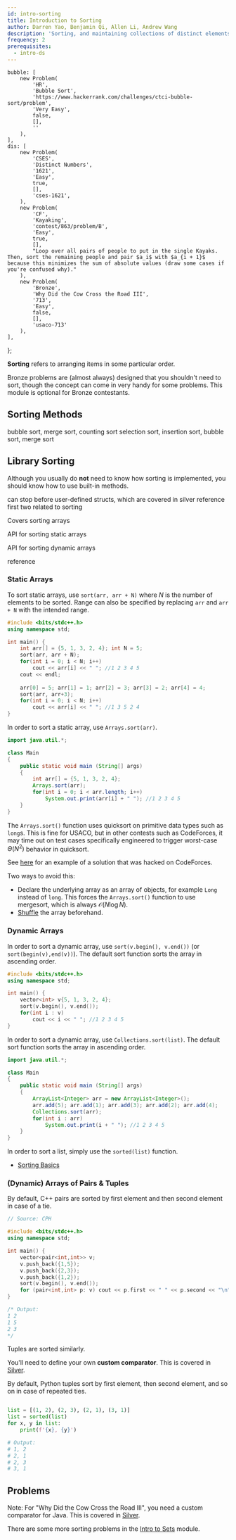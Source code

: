 ```yaml
---
id: intro-sorting
title: Introduction to Sorting
author: Darren Yao, Benjamin Qi, Allen Li, Andrew Wang
description: 'Sorting, and maintaining collections of distinct elements with ordered sets.'
frequency: 2
prerequisites:
  - intro-ds
---
```




	bubble: [
		new Problem(
			'HR',
			'Bubble Sort',
			'https://www.hackerrank.com/challenges/ctci-bubble-sort/problem',
			'Very Easy',
			false,
			[],
			''
		),
	],
	dis: [
		new Problem(
			'CSES',
			'Distinct Numbers',
			'1621',
			'Easy',
			true,
			[],
			'cses-1621',
		),
		new Problem(
			'CF',
			'Kayaking',
			'contest/863/problem/B',
			'Easy',
			true,
			[],
			"Loop over all pairs of people to put in the single Kayaks. Then, sort the remaining people and pair $a_i$ with $a_{i + 1}$ because this minimizes the sum of absolute values (draw some cases if you're confused why)."
		),
		new Problem(
			'Bronze',
			'Why Did the Cow Cross the Road III',
			'713',
			'Easy',
			false,
			[],
			'usaco-713'
		),
	],
};

**Sorting** refers to arranging items in some particular order.

<Warning>

Bronze problems are (almost always) designed that you shouldn't need to sort, though the concept can come in very handy for some problems. This module is optional for Bronze contestants.

</Warning>

## Sorting Methods

<FocusProblem problem={problems.bubble[0]} />

<Resources>
	<Resource source="CPH" title="3.1 - Sorting Theory" starred>
		bubble sort, merge sort, counting sort
	</Resource>
	<Resource source="CSA" title="Sorting" url="sorting">
		selection sort, insertion sort, bubble sort, merge sort
	</Resource>
</Resources>

<!-- No bronze problem should require you to sort an array in $\mathcal{O}(N\log N)$ time for Bronze,  -->

## Library Sorting

Although you usually do **not** need to know how sorting is implemented, you should know how to use built-in methods.

<LanguageSection>

<CPPSection>

<Resources>
	<Resource source="CPH" title="3.2 - Sorting in C++" starred>
		can stop before user-defined structs, which are covered in silver
	</Resource>
	<Resource
		source="CPP"
		title="std::sort"
		url="https://en.cppreference.com/w/cpp/algorithm/sort"
	>
		reference
	</Resource>
	<Resource source="CF" title="C++ Tricks" url="74684">
		first two related to sorting
	</Resource>
</Resources>

</CPPSection>

<JavaSection>

<Resource 
	  source = "tutorialspoint"
	  title = "Java sorting"
	  url = "https://www.tutorialspoint.com/java/util/arrays_sort_object_index.htm"
	>
	Covers sorting arrays
</Resource>

<Resource 
	  source = "Oracle"
	  title = "Arrays.sort"
	  url = "https://docs.oracle.com/javase/7/docs/api/java/util/Arrays.html#sort(java.lang.Object[])"
	>
	API for sorting static arrays
</Resource>

<Resource 
	  source = "Oracle"
	  title = "Collections.sort"
	  url = "https://docs.oracle.com/javase/7/docs/api/java/util/Collections.html#sort(java.util.List)"
	>
	API for sorting dynamic arrays
</Resource>

</JavaSection>

<PySection>

<Resources>
    <Resource 
    source="PY" 
    title="Sorting HOW TO"
    url="https://docs.python.org/3/howto/sorting.html"
    >
        reference
    </Resource>
</Resources>

</PySection>

</LanguageSection>

### Static Arrays

<LanguageSection>

<CPPSection>

To sort static arrays, use `sort(arr, arr + N)` where $N$ is the number of elements to be sorted. Range can also be specified by replacing `arr` and `arr + N` with the intended range.

```cpp
#include <bits/stdc++.h>
using namespace std;

int main() {
    int arr[] = {5, 1, 3, 2, 4}; int N = 5;
    sort(arr, arr + N);
    for(int i = 0; i < N; i++)
    	cout << arr[i] << " "; //1 2 3 4 5
    cout << endl;
    
    arr[0] = 5; arr[1] = 1; arr[2] = 3; arr[3] = 2; arr[4] = 4;
    sort(arr, arr+3);
    for(int i = 0; i < N; i++)
    	cout << arr[i] << " "; //1 3 5 2 4
}

```

</CPPSection>

<JavaSection>

In order to sort a static array, use `Arrays.sort(arr)`.

```java
import java.util.*;

class Main
{
	public static void main (String[] args)
	{
		int arr[] = {5, 1, 3, 2, 4};
		Arrays.sort(arr);
		for(int i = 0; i < arr.length; i++)
			System.out.print(arr[i] + " "); //1 2 3 4 5
	}
}
```

<Warning>

The `Arrays.sort()` function uses quicksort on primitive data types such as `long`s. This is fine for USACO, but in other contests such as CodeForces, it may time out on test cases specifically engineered to trigger worst-case $\Theta(N^2)$ behavior in quicksort.

</Warning>

See [here](https://codeforces.com/contest/1324/hacks/625031/) for an example of a solution that was hacked on CodeForces.

Two ways to avoid this:

- Declare the underlying array as an array of objects, for example `Long` instead of `long`. This forces the `Arrays.sort()` function to use mergesort, which is always $\mathcal{O}(N \log N)$.
- [Shuffle](https://pastebin.com/k6gCRJDv) the array beforehand.

</JavaSection>

</LanguageSection>

### Dynamic Arrays

<LanguageSection>

<CPPSection>

In order to sort a dynamic array, use `sort(v.begin(), v.end())` (or `sort(begin(v),end(v))`). The default sort function sorts the array in ascending order.

```cpp
#include <bits/stdc++.h>
using namespace std;

int main() {
    vector<int> v{5, 1, 3, 2, 4};
    sort(v.begin(), v.end());
    for(int i : v)
    	cout << i << " "; //1 2 3 4 5
}

```

</CPPSection>

<JavaSection>

In order to sort a dynamic array, use `Collections.sort(list)`. The default sort function sorts the array in ascending order.

```java
import java.util.*;

class Main
{
	public static void main (String[] args)
	{
		ArrayList<Integer> arr = new ArrayList<Integer>();
		arr.add(5); arr.add(1); arr.add(3); arr.add(2); arr.add(4);
		Collections.sort(arr);
		for(int i : arr)
			System.out.print(i + " "); //1 2 3 4 5
	}
}
```

</JavaSection>

<PySection>

In order to sort a list, simply use the `sorted(list)` function.
- [Sorting Basics](https://docs.python.org/3/howto/sorting.html)

</PySection>

</LanguageSection>

### (Dynamic) Arrays of Pairs & Tuples

<LanguageSection>

<CPPSection>

By default, C++ pairs are sorted by first element and then second element in case of a tie.

```cpp
// Source: CPH

#include <bits/stdc++.h>
using namespace std;

int main() {
	vector<pair<int,int>> v;
	v.push_back({1,5});
	v.push_back({2,3});
	v.push_back({1,2});
	sort(v.begin(), v.end());
	for (pair<int,int> p: v) cout << p.first << " " << p.second << "\n";
}

/* Output:
1 2
1 5
2 3
*/
```

Tuples are sorted similarly.

</CPPSection>

<JavaSection>

You'll need to define your own **custom comparator**. This is covered in [Silver](/silver/sorting-custom).

</JavaSection>

<PySection>

By default, Python tuples sort by first element, then second element, and so on in case of repeated ties.

```py

list = [(1, 2), (2, 3), (2, 1), (3, 1)]
list = sorted(list)
for x, y in list:
    print(f'{x}, {y}')

# Output:
# 1, 2
# 2, 1
# 2, 3
# 3, 1
```

</PySection>

</LanguageSection>

## Problems

<Problems problems={problems.dis} />

Note: For "Why Did the Cow Cross the Road III", you need a custom comparator for Java. This is covered in [Silver](/silver/sorting-custom).

There are some more sorting problems in the [Intro to Sets](/bronze/intro-sets) module.

<!-- 

what about USACO problems? (though sorting is _very_ rare in Bronze)

I added one, but I can't find anything else -->
